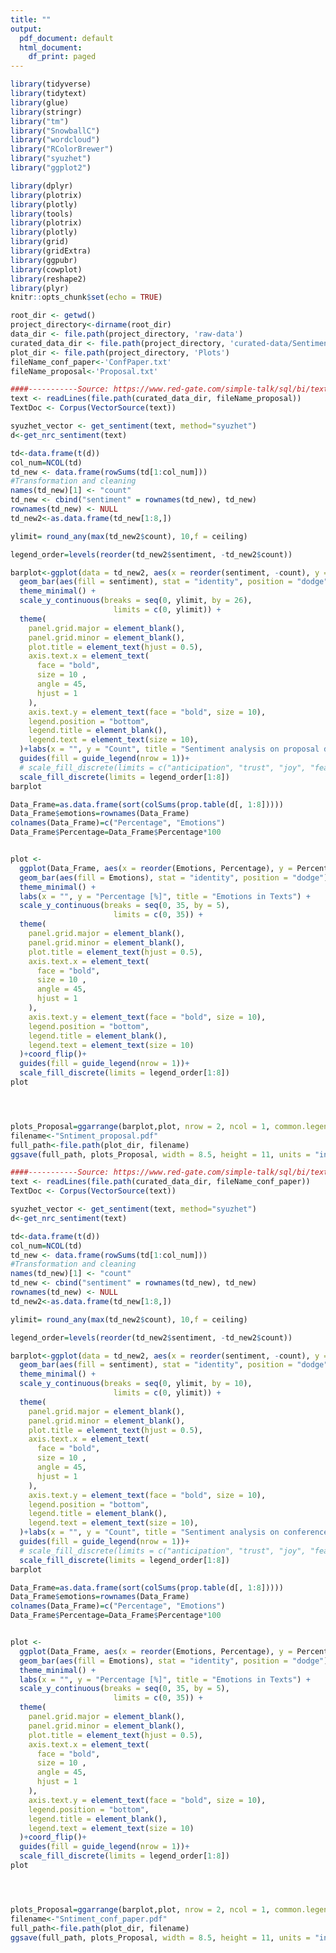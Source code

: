 ---
title: ""
output:
  pdf_document: default
  html_document:
    df_print: paged
---

```{r setup, include=FALSE}
library(tidyverse)
library(tidytext)
library(glue)
library(stringr)
library("tm")
library("SnowballC")
library("wordcloud")
library("RColorBrewer")
library("syuzhet")
library("ggplot2")

library(dplyr)
library(plotrix)
library(plotly)
library(tools)
library(plotrix)
library(plotly)
library(grid)
library(gridExtra)
library(ggpubr)
library(cowplot)
library(reshape2)
library(plyr)
knitr::opts_chunk$set(echo = TRUE)
```

```{r, echo=FALSE}
root_dir <- getwd()
project_directory<-dirname(root_dir)
data_dir <- file.path(project_directory, 'raw-data')
curated_data_dir <- file.path(project_directory, 'curated-data/SentimentData')
plot_dir <- file.path(project_directory, 'Plots')
fileName_conf_paper<-'ConfPaper.txt'
fileName_proposal<-'Proposal.txt'

```

```{r, echo=FALSE, warning=FALSE}
####-----------Source: https://www.red-gate.com/simple-talk/sql/bi/text-mining-and-sentiment-analysis-with-r/------#######
text <- readLines(file.path(curated_data_dir, fileName_proposal))
TextDoc <- Corpus(VectorSource(text))

```


```{r, echo=FALSE, warning=FALSE}
syuzhet_vector <- get_sentiment(text, method="syuzhet")
d<-get_nrc_sentiment(text)
```

```{r, echo=FALSE, warning=FALSE}
td<-data.frame(t(d))
col_num=NCOL(td)
td_new <- data.frame(rowSums(td[1:col_num]))
#Transformation and cleaning
names(td_new)[1] <- "count"
td_new <- cbind("sentiment" = rownames(td_new), td_new)
rownames(td_new) <- NULL
td_new2<-as.data.frame(td_new[1:8,])
```

```{r}
ylimit= round_any(max(td_new2$count), 10,f = ceiling)

legend_order=levels(reorder(td_new2$sentiment, -td_new2$count)) 

barplot<-ggplot(data = td_new2, aes(x = reorder(sentiment, -count), y = count)) + 
  geom_bar(aes(fill = sentiment), stat = "identity", position = "dodge")+
  theme_minimal() + 
  scale_y_continuous(breaks = seq(0, ylimit, by = 26),
                       limits = c(0, ylimit)) +
  theme(
    panel.grid.major = element_blank(),
    panel.grid.minor = element_blank(),
    plot.title = element_text(hjust = 0.5),
    axis.text.x = element_text(
      face = "bold",
      size = 10 ,
      angle = 45,
      hjust = 1
    ),
    axis.text.y = element_text(face = "bold", size = 10),
    legend.position = "bottom",
    legend.title = element_blank(),
    legend.text = element_text(size = 10),
  )+labs(x = "", y = "Count", title = "Sentiment analysis on proposal deadlines") +
  guides(fill = guide_legend(nrow = 1))+
  # scale_fill_discrete(limits = c("anticipation", "trust", "joy", "fear",  "sadness", "surprise", "anger","disgust"))
  scale_fill_discrete(limits = legend_order[1:8])
barplot
```


```{r}
  

Data_Frame=as.data.frame(sort(colSums(prop.table(d[, 1:8]))))
Data_Frame$emotions=rownames(Data_Frame)
colnames(Data_Frame)=c("Percentage", "Emotions")
Data_Frame$Percentage=Data_Frame$Percentage*100


plot <-
  ggplot(Data_Frame, aes(x = reorder(Emotions, Percentage), y = Percentage)) +
  geom_bar(aes(fill = Emotions), stat = "identity", position = "dodge") +
  theme_minimal() +
  labs(x = "", y = "Percentage [%]", title = "Emotions in Texts") +
  scale_y_continuous(breaks = seq(0, 35, by = 5),
                       limits = c(0, 35)) +
  theme(
    panel.grid.major = element_blank(),
    panel.grid.minor = element_blank(),
    plot.title = element_text(hjust = 0.5),
    axis.text.x = element_text(
      face = "bold",
      size = 10 ,
      angle = 45,
      hjust = 1
    ),
    axis.text.y = element_text(face = "bold", size = 10),
    legend.position = "bottom",
    legend.title = element_blank(),
    legend.text = element_text(size = 10)
  )+coord_flip()+
  guides(fill = guide_legend(nrow = 1))+
  scale_fill_discrete(limits = legend_order[1:8])
plot




plots_Proposal=ggarrange(barplot,plot, nrow = 2, ncol = 1, common.legend = TRUE,legend="bottom")
filename<-"Sntiment_proposal.pdf"
full_path<-file.path(plot_dir, filename)
ggsave(full_path, plots_Proposal, width = 8.5, height = 11, units = "in")
```




```{r, echo=FALSE, warning=FALSE}
####-----------Source: https://www.red-gate.com/simple-talk/sql/bi/text-mining-and-sentiment-analysis-with-r/------#######
text <- readLines(file.path(curated_data_dir, fileName_conf_paper))
TextDoc <- Corpus(VectorSource(text))

```


```{r, echo=FALSE, warning=FALSE}
syuzhet_vector <- get_sentiment(text, method="syuzhet")
d<-get_nrc_sentiment(text)
```

```{r, echo=FALSE, warning=FALSE}
td<-data.frame(t(d))
col_num=NCOL(td)
td_new <- data.frame(rowSums(td[1:col_num]))
#Transformation and cleaning
names(td_new)[1] <- "count"
td_new <- cbind("sentiment" = rownames(td_new), td_new)
rownames(td_new) <- NULL
td_new2<-as.data.frame(td_new[1:8,])
```

```{r}
ylimit= round_any(max(td_new2$count), 10,f = ceiling)

legend_order=levels(reorder(td_new2$sentiment, -td_new2$count)) 

barplot<-ggplot(data = td_new2, aes(x = reorder(sentiment, -count), y = count)) + 
  geom_bar(aes(fill = sentiment), stat = "identity", position = "dodge")+
  theme_minimal() + 
  scale_y_continuous(breaks = seq(0, ylimit, by = 10),
                       limits = c(0, ylimit)) +
  theme(
    panel.grid.major = element_blank(),
    panel.grid.minor = element_blank(),
    plot.title = element_text(hjust = 0.5),
    axis.text.x = element_text(
      face = "bold",
      size = 10 ,
      angle = 45,
      hjust = 1
    ),
    axis.text.y = element_text(face = "bold", size = 10),
    legend.position = "bottom",
    legend.title = element_blank(),
    legend.text = element_text(size = 10),
  )+labs(x = "", y = "Count", title = "Sentiment analysis on conference papers") +
  guides(fill = guide_legend(nrow = 1))+
  # scale_fill_discrete(limits = c("anticipation", "trust", "joy", "fear",  "sadness", "surprise", "anger","disgust"))
  scale_fill_discrete(limits = legend_order[1:8])
barplot
```


```{r}
  

Data_Frame=as.data.frame(sort(colSums(prop.table(d[, 1:8]))))
Data_Frame$emotions=rownames(Data_Frame)
colnames(Data_Frame)=c("Percentage", "Emotions")
Data_Frame$Percentage=Data_Frame$Percentage*100


plot <-
  ggplot(Data_Frame, aes(x = reorder(Emotions, Percentage), y = Percentage)) +
  geom_bar(aes(fill = Emotions), stat = "identity", position = "dodge") +
  theme_minimal() +
  labs(x = "", y = "Percentage [%]", title = "Emotions in Texts") +
  scale_y_continuous(breaks = seq(0, 35, by = 5),
                       limits = c(0, 35)) +
  theme(
    panel.grid.major = element_blank(),
    panel.grid.minor = element_blank(),
    plot.title = element_text(hjust = 0.5),
    axis.text.x = element_text(
      face = "bold",
      size = 10 ,
      angle = 45,
      hjust = 1
    ),
    axis.text.y = element_text(face = "bold", size = 10),
    legend.position = "bottom",
    legend.title = element_blank(),
    legend.text = element_text(size = 10)
  )+coord_flip()+
  guides(fill = guide_legend(nrow = 1))+
  scale_fill_discrete(limits = legend_order[1:8])
plot




plots_Proposal=ggarrange(barplot,plot, nrow = 2, ncol = 1, common.legend = TRUE,legend="bottom")
filename<-"Sntiment_conf_paper.pdf"
full_path<-file.path(plot_dir, filename)
ggsave(full_path, plots_Proposal, width = 8.5, height = 11, units = "in")
```
